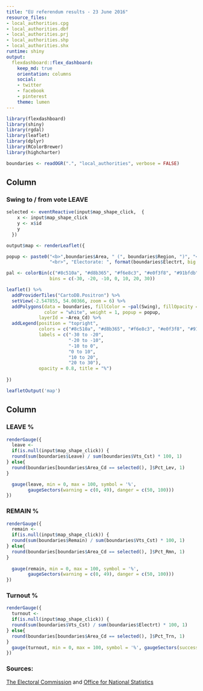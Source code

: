 ```yaml
---
title: "EU referendum results - 23 June 2016"
resource_files:
- local_authorities.cpg
- local_authorities.dbf
- local_authorities.prj
- local_authorities.shp
- local_authorities.shx
runtime: shiny
output:
  flexdashboard::flex_dashboard:
    keep_md: true
    orientation: columns
    social:
    - twitter
    - facebook
    - pinterest
    theme: lumen
---
```


```r
library(flexdashboard) 
library(shiny)
library(rgdal)
library(leaflet)
library(dplyr)
library(RColorBrewer)
library(highcharter)

boundaries <- readOGR(".", "local_authorities", verbose = FALSE)
```

Column {data-width=750}
-------------------------------------

### Swing to / from vote LEAVE
```r
selected <- eventReactive(input$map_shape_click,  {
    x <- input$map_shape_click
    y <- x$id
    y
  })

output$map <- renderLeaflet({

popup <- paste0("<b>",boundaries$Area, " (", boundaries$Region, ")", "</b>",
                "<br>", "Electorate: ", format(boundaries$Electrt, big.mark=",", scientific=FALSE))

pal <- colorBin(c("#8c510a", "#d8b365", "#f6e8c3", "#e0f3f8", "#91bfdb", "#4575b4"), 
                bins = c(-30, -20, -10, 0, 10, 20, 30))

leaflet() %>%
  addProviderTiles("CartoDB.Positron") %>%
  setView(-2.547855, 54.00366, zoom = 6) %>% 
  addPolygons(data = boundaries, fillColor = ~pal(Swing), fillOpacity = 0.8,
              color = "white", weight = 1, popup = popup,
            layerId = ~Area_Cd) %>%
  addLegend(position = "topright", 
            colors = c("#8c510a", "#d8b365", "#f6e8c3", "#e0f3f8", "#91bfdb", "#4575b4"), 
            labels = c("-30 to -20", 
                       "-20 to -10", 
                       "-10 to 0", 
                       "0 to 10", 
                       "10 to 20", 
                       "20 to 30"),
            opacity = 0.8, title = "%")
  
})

leafletOutput('map')  
```


Column {data-width=250}
-------------------------------------

### LEAVE %
```r
renderGauge({
  leave <- 
  if(is.null(input$map_shape_click)) {
  round(sum(boundaries$Leave) / sum(boundaries$Vts_Cst) * 100, 1)
} else{
  round(boundaries[boundaries$Area_Cd == selected(), ]$Pct_Lev, 1)
}

  gauge(leave, min = 0, max = 100, symbol = '%', 
        gaugeSectors(warning = c(0, 49), danger = c(50, 100)))
})

```

### REMAIN %
```r
renderGauge({
  remain <- 
  if(is.null(input$map_shape_click)) {
  round(sum(boundaries$Remain) / sum(boundaries$Vts_Cst) * 100, 1)
} else{
  round(boundaries[boundaries$Area_Cd == selected(), ]$Pct_Rmn, 1)
}
  
  gauge(remain, min = 0, max = 100, symbol = '%', 
        gaugeSectors(warning = c(0, 49), danger = c(50, 100)))
})

```

### Turnout %
```r
renderGauge({
  turnout <- 
  if(is.null(input$map_shape_click)) {
  round(sum(boundaries$Vts_Cst) / sum(boundaries$Electrt) * 100, 1)
} else{
  round(boundaries[boundaries$Area_Cd == selected(), ]$Pct_Trn, 1)
}
  gauge(turnout, min = 0, max = 100, symbol = '%', gaugeSectors(success = c(0, 100)))
})
```

### Sources: 

[The Electoral Commission](http://www.electoralcommission.org.uk/find-information-by-subject/elections-and-referendums/upcoming-elections-and-referendums/eu-referendum/electorate-and-count-information) and [Office for National Statistics](https://geoportal.statistics.gov.uk/geoportal/catalog/content/filelist.page?&pos=3&cat=#BD)
